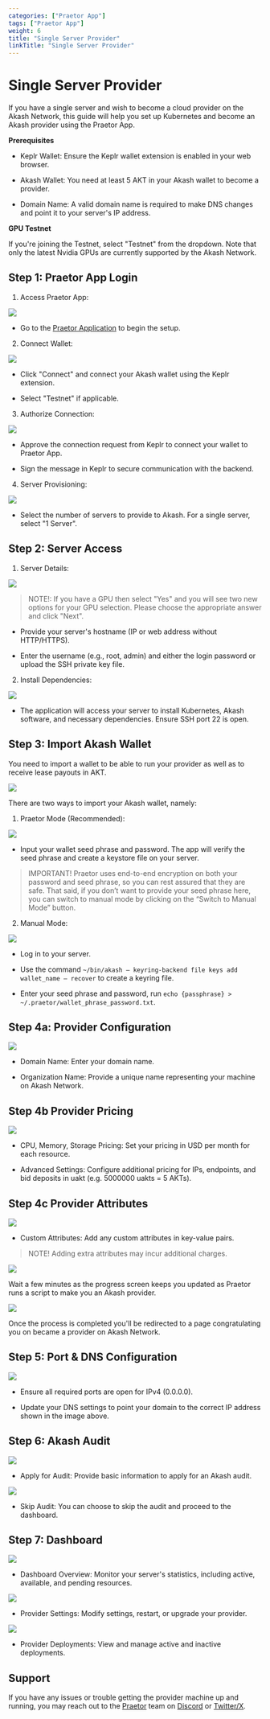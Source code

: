 ```yaml
---
categories: ["Praetor App"]
tags: ["Praetor App"]
weight: 6
title: "Single Server Provider"
linkTitle: "Single Server Provider"
---
```


# Single Server Provider

If you have a single server and wish to become a cloud provider on the Akash Network, this guide will help you set up Kubernetes and become an Akash provider using the Praetor App.

**Prerequisites**

* Keplr Wallet: Ensure the Keplr wallet extension is enabled in your web browser.

* Akash Wallet: You need at least 5 AKT in your Akash wallet to become a provider.
* Domain Name: A valid domain name is required to make DNS changes and point it to your server's IP address.

**GPU Testnet**

If you're joining the Testnet, select "Testnet" from the dropdown. Note that only the latest Nvidia GPUs are currently supported by the Akash Network.


## Step 1: Praetor App Login

1. Access Praetor App:

![](../../../../assets/praetor-app-login.jpg)


* Go to the [Praetor Application](https://akash.praetorapp.com/) to begin the setup.



2. Connect Wallet:

![](../../../../assets/connect-keplr-wallet.jpg)

* Click "Connect" and connect your Akash wallet using the Keplr extension.

* Select "Testnet" if applicable.


3. Authorize Connection:

![](../../../../assets/sign-message.jpg)

* Approve the connection request from Keplr to connect your wallet to Praetor App.

* Sign the message in Keplr to secure communication with the backend.


4. Server Provisioning:

![](../../../../assets/kubernetesBuild.png)

* Select the number of servers to provide to Akash. For a single server, select "1 Server".


## Step 2: Server Access

1. Server Details:

![](../../../../assets/serverAccess.png)

> NOTE!: If you have a GPU then select "Yes" and you will see two new options for your GPU selection. Please choose the appropriate answer and click "Next".

* Provide your server's hostname (IP or web address without HTTP/HTTPS).

* Enter the username (e.g., root, admin) and either the login password or upload the SSH private key file.

2. Install Dependencies:

![](../../../../assets/installDependencies.png)

* The application will access your server to install Kubernetes, Akash software, and necessary dependencies. Ensure SSH port 22 is open.

## Step 3: Import Akash Wallet

You need to import a wallet to be able to run your provider as well as to receive lease payouts in AKT.

![](../../../../assets/importWallet.png)

There are two ways to import your Akash wallet, namely:


1. Praetor Mode (Recommended):

![](../../../../assets/praetorMode.png)

* Input your wallet seed phrase and password. The app will verify the seed phrase and create a keystore file on your server.


> IMPORTANT! Praetor uses end-to-end encryption on both your password and seed phrase, so you can rest assured that they are safe. That said, if you don’t want to provide your seed phrase here, you can switch to manual mode by clicking on the “Switch to Manual Mode” button.


2. Manual Mode:

![](../../../../assets/manualMode.png)

* Log in to your server.

* Use the command `~/bin/akash — keyring-backend file keys add wallet_name — recover` to create a keyring file.

* Enter your seed phrase and password, run ```echo {passphrase} >  ~/.praetor/wallet_phrase_password.txt```.


## Step 4a: Provider Configuration


![](../../../../assets/providerConfig.png)


* Domain Name: Enter your domain name.

* Organization Name: Provide a unique name representing your machine on Akash Network.

## Step 4b Provider Pricing

![](../../../../assets/providerPricing.png)

* CPU, Memory, Storage Pricing: Set your pricing in USD per month for each resource.

* Advanced Settings: Configure additional pricing for IPs, endpoints, and bid deposits in uakt (e.g. 5000000 uakts = 5 AKTs).

## Step 4c Provider Attributes

![](../../../../assets/providerAttributes.png)

* Custom Attributes: Add any custom attributes in key-value pairs.

> NOTE! Adding extra attributes may incur additional charges.

![](../../../../assets/creatingScript.png)

Wait a few minutes as the progress screen keeps you updated as Praetor runs a script to make you an Akash provider.

![](../../../../assets/congratsScreen.png)

Once the process is completed you'll be redirected to a page congratulating you on became a provider on Akash Network.


## Step 5: Port & DNS Configuration

![](../../../../assets/portDNS.png)

* Ensure all required ports are open for IPv4 (0.0.0.0).

* Update your DNS settings to point your domain to the correct IP address shown in the image above.


## Step 6: Akash Audit


![](../../../../assets/akashAudit.png)

* Apply for Audit: Provide basic information to apply for an Akash audit.

![](../../../../assets/applyAudit.png)

* Skip Audit: You can choose to skip the audit and proceed to the dashboard.

## Step 7: Dashboard

![](../../../../assets/dashboard.png)

* Dashboard Overview: Monitor your server's statistics, including active, available, and pending resources.

![](../../../../assets/providerSettings.png)

* Provider Settings: Modify settings, restart, or upgrade your provider.

![](../../../../assets/providerDeployments.png)

* Provider Deployments: View and manage active and inactive deployments.

## Support

If you have any issues or trouble getting the provider machine up and running, you may reach out to the [Praetor](https://praetorapp.com) team  on [Discord](https://discord.com/invite/uzUCHTF93D) or [Twitter/X](https://x.com/praetor_app).

